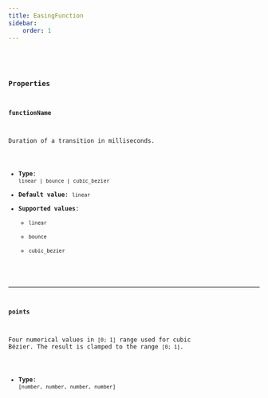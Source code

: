 ```yaml
---
title: EasingFunction
sidebar:
    order: 1
---
```


<CollapsibleDetails summaryTitle='Type definitions' open>
<Code code={`
type EasingFunction = 
  | "linear"
  | "bounce"
  | {
      functionName: "cubic_bezier";
      points: [number, number, number, number];
    }
`} lang='tsx' />
</CollapsibleDetails>

### Properties

#### functionName
Duration of a transition in milliseconds.

- **Type**: `linear | bounce | cubic_bezier`
- **Default value**: `linear`
- **Supported values**:
    - `linear`
    - `bounce`
    - `cubic_bezier`
---

#### points
Four numerical values in `[0; 1]` range used for cubic Bézier. The result is clamped to the range `[0; 1]`.

- **Type**: `[number, number, number, number]`
